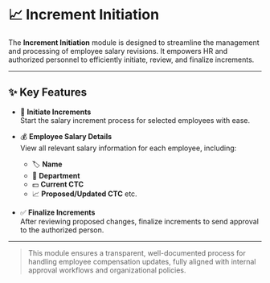 # 📈 Increment Initiation

The **Increment Initiation** module is designed to streamline the management and processing of employee salary revisions. It empowers HR and authorized personnel to efficiently initiate, review, and finalize increments.

---

## ✨ Key Features

- 🚀 **Initiate Increments**  
  Start the salary increment process for selected employees with ease.

- 💰 **Employee Salary Details**  
  View all relevant salary information for each employee, including:
  - 🏷️ **Name**
  - 🏢 **Department**
  - 💵 **Current CTC**
  - 📈 **Proposed/Updated CTC** etc.

- ✅ **Finalize Increments**  
  After reviewing proposed changes, finalize increments to send approval to the authorized person.

---

> This module ensures a transparent, well-documented process for handling employee compensation updates, fully aligned with internal approval workflows and organizational policies.
